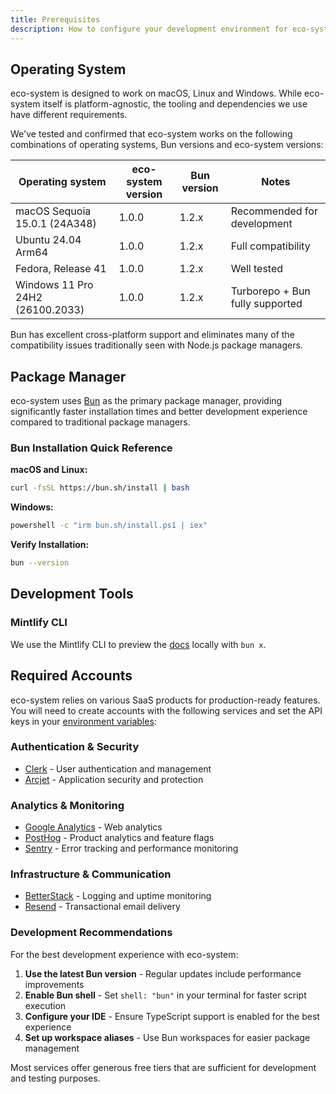 ```yaml
---
title: Prerequisites
description: How to configure your development environment for eco-system.
---
```


## Operating System

eco-system is designed to work on macOS, Linux and Windows. While eco-system itself is platform-agnostic, the tooling and dependencies we use have different requirements.

We've tested and confirmed that eco-system works on the following combinations of operating systems, Bun versions and eco-system versions:

| Operating system | eco-system version | Bun version | Notes |
| ---------------- | ------------------------- | ----------- | ----- |
| macOS Sequoia 15.0.1 (24A348) | 1.0.0 | 1.2.x | Recommended for development |
| Ubuntu 24.04 Arm64 | 1.0.0 | 1.2.x | Full compatibility |
| Fedora, Release 41 | 1.0.0 | 1.2.x | Well tested |
| Windows 11 Pro 24H2 (26100.2033) | 1.0.0 | 1.2.x | Turborepo + Bun fully supported |

Bun has excellent cross-platform support and eliminates many of the compatibility issues traditionally seen with Node.js package managers.

## Package Manager

eco-system uses [Bun](https://bun.sh/) as the primary package manager, providing significantly faster installation times and better development experience compared to traditional package managers.

### Bun Installation Quick Reference

**macOS and Linux:**
```bash
curl -fsSL https://bun.sh/install | bash
```

**Windows:**
```bash
powershell -c "irm bun.sh/install.ps1 | iex"
```

**Verify Installation:**
```bash
bun --version
```

## Development Tools

### Mintlify CLI

We use the Mintlify CLI to preview the [docs](/apps/docs) locally with `bun x`.

## Required Accounts

eco-system relies on various SaaS products for production-ready features. You will need to create accounts with the following services and set the API keys in your [environment variables](/setup/env):

### Authentication & Security
- [Clerk](https://clerk.com) - User authentication and management
- [Arcjet](https://arcjet.com) - Application security and protection

### Analytics & Monitoring
- [Google Analytics](https://developers.google.com/analytics) - Web analytics
- [PostHog](https://posthog.com) - Product analytics and feature flags
- [Sentry](https://sentry.io) - Error tracking and performance monitoring

### Infrastructure & Communication
- [BetterStack](https://betterstack.com) - Logging and uptime monitoring
- [Resend](https://resend.com) - Transactional email delivery

### Development Recommendations

For the best development experience with eco-system:

1. **Use the latest Bun version** - Regular updates include performance improvements
2. **Enable Bun shell** - Set `shell: "bun"` in your terminal for faster script execution
3. **Configure your IDE** - Ensure TypeScript support is enabled for the best experience
4. **Set up workspace aliases** - Use Bun workspaces for easier package management

Most services offer generous free tiers that are sufficient for development and testing purposes.